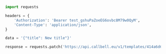 ```python
import requests

headers = {
    'Authorization': 'Bearer test_gshuPaZoeEG6ovbc8M79w0QyM',
    'Content-Type': 'application/json',
}

data = '{"title": New title"}'

response = requests.patch('https://api.callbell.eu/v1/templates/414a6d692bd645ed803f2e7ce360d4c8', headers=headers, data=data)

```